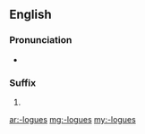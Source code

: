 {{also|logues|logués|-logues}}
==English==

===Pronunciation===
* {{a|UK}} {{IPA|/lɒɡz/|lang=en}}

===Suffix===
{{head|en|suffix}}

# {{plural of|-logue|lang=en}}

[[ar:-logues]]
[[mg:-logues]]
[[my:-logues]]